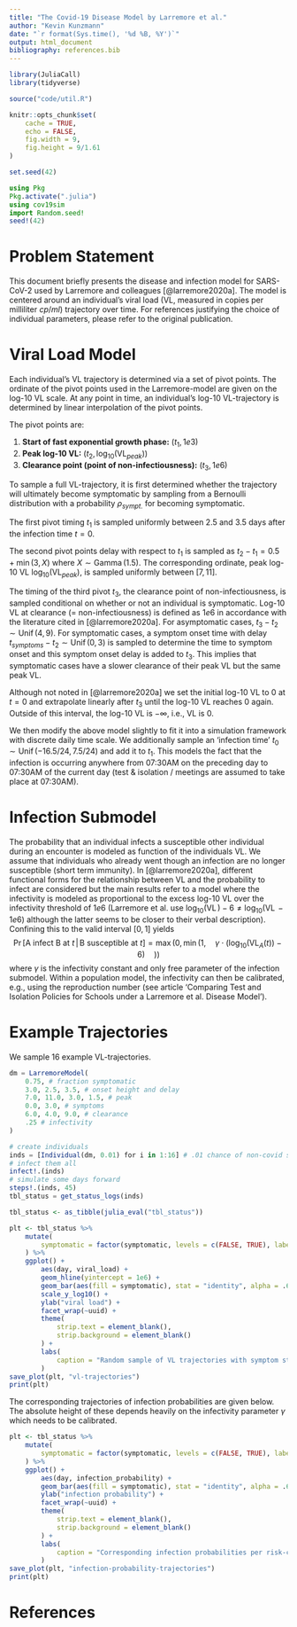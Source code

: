 ```yaml
---
title: "The Covid-19 Disease Model by Larremore et al."
author: "Kevin Kunzmann"
date: "`r format(Sys.time(), '%d %B, %Y')`"
output: html_document
bibliography: references.bib
---
```


```r
library(JuliaCall)
library(tidyverse)

source("code/util.R")

knitr::opts_chunk$set(
	cache = TRUE,
	echo = FALSE,
	fig.width = 9,
	fig.height = 9/1.61
)

set.seed(42)
```

```julia
using Pkg
Pkg.activate(".julia")
using cov19sim
import Random.seed!
seed!(42)
```



# Problem Statement

This document briefly presents the disease and infection model for SARS-CoV-2
used by Larremore and colleagues [@larremore2020a].
The model is centered around an individual's viral load 
(VL, measured in copies per milliliter $cp/ml$) trajectory over time.
For references justifying the choice of individual parameters, 
please refer to the original publication.



# Viral Load Model

Each individual's VL trajectory is determined via a set of pivot points.
The ordinate of the pivot points used in the Larremore-model are given on the 
log-10 VL scale. 
At any point in time, an individual's log-10 VL-trajectory is determined by 
linear interpolation of the pivot points.

The pivot points are:

1. **Start of fast exponential growth phase:** $(t_1, 1e3)$ 
2. **Peak log-10 VL:** $\big(t_2, \log_{10}(\operatorname{VL}_{peak})\big)$
3. **Clearance point (point of non-infectiousness):** $(t_3, 1e6)$

To sample a full VL-trajectory, it is first determined whether the trajectory
will ultimately become symptomatic by sampling from a Bernoulli distribution with
a probability $\rho_{sympt.}$ for becoming symptomatic.

The first pivot timing $t_1$ is sampled uniformly between $2.5$ and $3.5$ days
after the infection time $t=0$.

The second pivot points delay with respect to $t_1$ is sampled as
$t_2 - t_1 = 0.5 + \min(3, X)$ where $X\sim \operatorname{Gamma}(1.5)$.
The corresponding ordinate, peak log-10 VL  $\log_{10}(\operatorname{VL}_{peak})$, 
is sampled uniformly between $[7, 11]$.

The timing of the third pivot $t_3$, the clearance point of non-infectiousness, 
is sampled conditional on whether or not an individual is symptomatic.
Log-10 VL at clearance (= non-infectiousness) is defined as $1e6$ 
in accordance with the literature cited in [@larremore2020a].
For asymptomatic cases, $t_3 - t_2\sim\operatorname{Unif}(4, 9)$. 
For symptomatic cases, a symptom onset time with delay 
$t_{symptoms}-t_2\sim \operatorname{Unif}(0, 3)$ 
is sampled to determine the time to symptom onset and this symptom onset delay 
is added to $t_3$.
This implies that symptomatic cases have a slower clearance of their peak VL
but the same peak VL.

Although not noted in [@larremore2020a] we set the initial log-10 VL to $0$ at 
$t=0$ and extrapolate linearly after $t_3$ until the log-10 VL reaches 0 again.
Outside of this interval, the log-10 VL is $-\infty$, i.e., VL is $0$.

We then modify the above model slightly to fit it into a simulation framework
with discrete daily time scale. 
We additionally sample an 'infection time' $t_0\sim\operatorname{Unif}(-16.5/24, 7.5/24)$
and add it to $t_1$.
This models the fact that the infection is occurring anywhere from 07:30AM 
on the preceding day to 07:30AM of the current day 
(test & isolation / meetings are assumed to take place at 07:30AM).


# Infection Submodel

The probability that an individual infects a susceptible other individual during
an encounter is modeled as function of the individuals VL.
We assume that individuals who already went though an infection are no longer
susceptible (short term immunity).
In [@larremore2020a], different functional forms for the relationship between VL
and the probability to infect are considered but the main results refer to a 
model where the infectivity is modeled as proportional to the excess 
log-10 VL over the infectivity threshold of $1e6$ 
(Larremore et al. use $\log_{10}(\operatorname{VL}) - 6 \neq \log_{10}(\operatorname{VL} - 1e6)$
although the latter seems to be closer to their verbal description).
Confining this to the valid interval $[0,1]$ yields
$$
\operatorname{Pr}\big[\text{A infect B at $t$} \,|\, \text{B susceptible at $t$} \big] = \max\big(0, \min\big(1, \quad \gamma \cdot \big(\log_{10}\big(\operatorname{VL}_A(t)\big) - 6\big)\quad \big)\big)
$$
where $\gamma$ is the infectivity constant and only free parameter of the 
infection submodel.
Within a population model, the infectivity can then be calibrated, e.g.,
using the reproduction number 
(see article 'Comparing Test and Isolation Policies for Schools under a Larremore et al. Disease Model').


# Example Trajectories

We sample 16 example VL-trajectories.

```julia
dm = LarremoreModel(
    0.75, # fraction symptomatic
    3.0, 2.5, 3.5, # onset height and delay
    7.0, 11.0, 3.0, 1.5, # peak
    0.0, 3.0, # symptoms
    6.0, 4.0, 9.0, # clearance
    .25 # infectivity
)

# create individuals
inds = [Individual(dm, 0.01) for i in 1:16] # .01 chance of non-covid symptoms
# infect them all
infect!.(inds)
# simulate some days forward
steps!.(inds, 45)
tbl_status = get_status_logs(inds)
```

```r
tbl_status <- as_tibble(julia_eval("tbl_status"))
```

```r
plt <- tbl_status %>%
	mutate(
		symptomatic = factor(symptomatic, levels = c(FALSE, TRUE), labels = c("non-symptomatic", "symptomatic"))
	) %>%
	ggplot() +
		aes(day, viral_load) +
	 	geom_hline(yintercept = 1e6) +
		geom_bar(aes(fill = symptomatic), stat = "identity", alpha = .66) +
		scale_y_log10() +
		ylab("viral load") +
		facet_wrap(~uuid) +
		theme(
			strip.text = element_blank(),
			strip.background = element_blank()
		) + 
		labs(
			caption = "Random sample of VL trajectories with symptom status; black line indicates infectivity threshold."
		)
save_plot(plt, "vl-trajectories")
print(plt)
```

The corresponding trajectories of infection probabilities are given below.
The absolute height of these depends heavily on the infectivity parameter 
$\gamma$ which needs to be calibrated.

```r
plt <- tbl_status %>%
	mutate(
		symptomatic = factor(symptomatic, levels = c(FALSE, TRUE), labels = c("non-symptomatic", "symptomatic"))
	) %>%
	ggplot() +
		aes(day, infection_probability) +
		geom_bar(aes(fill = symptomatic), stat = "identity", alpha = .66) +
		ylab("infection probability") +
		facet_wrap(~uuid) +
		theme(
			strip.text = element_blank(),
			strip.background = element_blank()
		) + 
		labs(
			caption = "Corresponding infection probabilities per risk-contact; with symptom status."
		)
save_plot(plt, "infection-probability-trajectories")
print(plt)
```


# References
